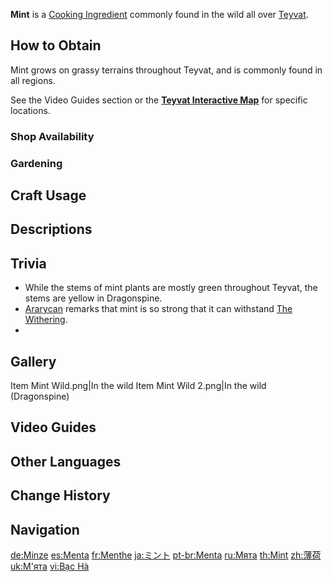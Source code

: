 {{For|the event item|Mint (Of Drink A-Dreaming)}}
{{Item Infobox
|id           = 100016
|image        = Item Mint.png
|type         = Cooking Ingredients
|invCategory  = Materials
|description  = A refreshingly cool ingredient. The cool, fresh flavor can cut through the heat of many dishes.
|source1      = Found in the wild
|source2      = {{Sold By|Mint}}
|source3      = [[Gardening]] with [[A Path of Value: Jade Field|Jade Field]]
}}
'''Mint''' is a [[Cooking Ingredient]] commonly found in the wild all over [[Teyvat]].

==How to Obtain==
Mint grows on grassy terrains throughout Teyvat, and is commonly found in all regions.

See the Video Guides section or the '''[https://webstatic-sea.mihoyo.com/app/ys-map-sea/index.html#/map/2?shown_types=161 Teyvat Interactive Map]''' for specific locations.

===Shop Availability===
{{Shop Availability}}

===Gardening===
{{Recipe
|type = Jade Field
|time = 2d 22h
|Mint Seed = 1
|sort = Mint Seed
}}

==Craft Usage==
{{Craft Usage}}

==Descriptions==
{{Description|A refreshingly cool ingredient. The cool, fresh flavor can cut through the heat of many dishes. Mint is readily available throughout the land and is know for its exuberant vitality.}}

==Trivia==
* While the stems of mint plants are mostly green throughout Teyvat, the stems are yellow in Dragonspine.
* [[Ararycan]] remarks that mint is so strong that it can withstand [[The Withering]].
* {{Related Items|type=variant}}

==Gallery==
<gallery>
Item Mint Wild.png|In the wild
Item Mint Wild 2.png|In the wild (Dragonspine)
</gallery>

==Video Guides==
{{EVT
|video1   = https://youtu.be/cgzOZtQtCrk
|caption1 = Farm Guide
}}

==Other Languages==
{{Other Languages|default_hidden = 1
|en      = Mint
|zhs     = 薄荷
|zhs_rm  = Bòhé
|zht     = 薄荷
|zht_rm  = Bòhé
|ja      = ミント
|ja_rm   = Minto
|ko      = 민트
|es      = Menta
|fr      = Menthe
|ru      = Мята
|th      = Mint
|vi      = {{tt|Bạc|薄}} {{tt|Hà|荷}}
|de      = Minze
|id      = Mint
|pt      = Menta
|tr      = Nane
|it      = Menta
}}

==Change History==
{{Change History|1.0}}

==Navigation==
{{Material Navbox|type=Crafting Materials}}

[[de:Minze]]
[[es:Menta]]
[[fr:Menthe]]
[[ja:ミント]]
[[pt-br:Menta]]
[[ru:Мята]]
[[th:Mint]]
[[zh:薄荷]]
[[uk:М'ята]]
[[vi:Bạc Hà]]